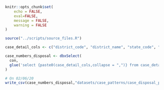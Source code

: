 ```r
knitr::opts_chunk$set(
	echo = FALSE,
	eval=FALSE,
	message = FALSE,
	warning = FALSE
)

source("../scripts/source_files.R")

case_detail_cols <- c("district_code", "district_name", "state_code", "state_name", "complex_code", "court_name", "est_code", "cino", "case_no", "fil_no", "fil_year", "reg_no", "reg_year", "type_name", "date_of_decision", "date_of_filing", "dt_regis", "disp_name", "disp_nature")
```


```r
case_numbers_disposal <- dbxSelect(
  con,
  glue('select {paste0(case_detail_cols,collapse = ",")} from case_details where disp_name IN ({paste0("\\\'",case_disposal_patterns_case_age,"\\\'",collapse = ",")})')
)
```

```r
# On 02/06/20
write_csv(case_numbers_disposal,"datasets/case_patterns/case_disposal_patterns.csv")
```

